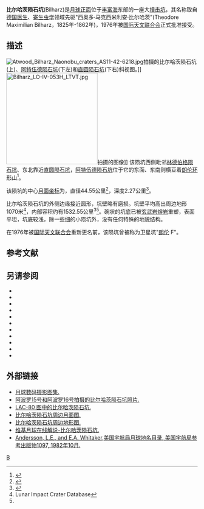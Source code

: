 {{lunar crater data|
 image=Bilharz (LRO).png|240px|
 caption=[[月球勘测轨道器|月球勘测轨道器]]拍摄的图像|
 latitude=5.83|
 N_or_S=S|
 longitude=56.34|
 E_or_W=E|
 diameter=44.55公里|
 depth=2.27公里|
 colong=304|
 eponym=西奥多·马·比尔哈茨}}
'''比尔哈茨陨石坑'''(Bilharz)是[[月球正面|月球正面]]位于[[丰富海|丰富海]]东部的一座大[[撞击坑|撞击坑]]，其名称取自[[德国|德国]][[医生|医生]]、[[寄生虫学|寄生虫学]]领域先驱"西奥多·马克西米利安·比尔哈茨"(Theodore Maximilian Bilharz，1825年-1862年)，1976年被[[国际天文联合会|国际天文联合会]]正式批准接受。

==描述==
[[File:Atwood_Bilharz_Naonobu_craters_AS11-42-6218.jpg|thumb]]拍摄的比尔哈茨陨石坑(上)、[[阿特伍德陨石坑|阿特伍德陨石坑]](下左)和[[直圆陨石坑|直圆陨石坑]](下右)斜视图。]]
[[File:Bilharz_LO-IV-053H_LTVT.jpg|240px]]拍摄的图像]]
该陨坑西侧毗邻[[林德伯格陨石坑|林德伯格陨石坑]]、东北靠近[[直圆陨石坑|直圆陨石坑]]，[[阿特伍德陨石坑|阿特伍德陨石坑]]位于它的东面、东南则横亘着[[朗伦环形山|朗伦环形山]]<ref>{{Cite web |url=http://planetarynames.wr.usgs.gov/images/Lunar/lac_80_wac.pdf |title=Crater Bilharz on LAC-80 map |accessdate=2016-08-13 |archive-date=2018-08-23 |archive-url=https://web.archive.org/web/20180823041859/https://planetarynames.wr.usgs.gov/images/Lunar/lac_80_wac.pdf |dead-url=no }}</ref>。

该陨坑的中心[[月面坐标|月面坐标]]为{{Coord|5.83|S|56.34|E|globe:Moon|nogoogle=1|noosm=1}}，直径44.55公里<ref name="IAU">{{Cite web |url=http://planetarynames.wr.usgs.gov/Feature/745 |title=Directory of the International Astronomical Union |access-date=2016-08-13 |archive-date=2017-09-28 |archive-url=https://web.archive.org/web/20170928060425/https://planetarynames.wr.usgs.gov/Feature/745 |dead-url=no }}</ref>，深度2.27公里<ref>{{Cite web |url=http://fisherka.csolutionshosting.net/astronote/plan/craterdepth/html/CraterDepthFeatureNameWestfall.html |title=John E. Westfall's Atlas of the Lunar Terminator, Cambridge Univ. Press (2000) |accessdate=2016-08-13 |archive-date=2014-12-18 |archive-url=https://archive.today/20141218234310/http://fisherka.csolutionshosting.net/astronote/plan/craterdepth/html/CraterDepthFeatureNameWestfall.html |dead-url=yes }}</ref>。

比尔哈茨陨石坑的外侧边缘接近圆形，坑壁略有磨损。坑壁平均高出周边地形1070米<ref name=LICD>Lunar Impact Crater Database</ref>，内部容积约有1532.55公里<sup>3</sup><ref name="LICD"/>。碗状的坑底已被[[玄武岩|玄武岩]][[熔岩|熔岩]]重塑，表面平坦，坑底较浅，除一些细的小陨坑外，没有任何特殊的地貌结构。

在1976年被[[国际天文联合会|国际天文联合会]]重新更名前，该陨坑曾被称为卫星坑"[[朗伦环形山|朗伦]] F"。

==参考文献==
{{reflist}}
==另请参阅==
{{refbegin}}
* {{cite book
  | last1 = Andersson
  | first1 = L. E.
  | last2 = Whitaker
  | first2 = E. A.
  | authorlink2 = Ewen Whitaker
  | date = 1982
  | title = [[NASA|NASA]] Catalogue of Lunar Nomenclature
  | publisher = NASA RP-1097
  | ref = harv
  }}
* {{cite web
  | last = Blue
  | first = Jennifer
  | date = July 25, 2007
  | title = Gazetteer of Planetary Nomenclature
  | publisher = [[United_States_Geological_Survey|USGS]]
  | url = http://planetarynames.wr.usgs.gov/Feature/745
  | accessdate = 2014-12-26
  | ref = harv
  | archive-date = 2017-09-28
  | archive-url = https://web.archive.org/web/20170928060425/https://planetarynames.wr.usgs.gov/Feature/745
  | dead-url = no
  }}
* {{cite book
  | last1 = Bussey
  | first1 = B.
  | authorlink1 = Ben Bussey
  | last2 = Spudis
  | first2 = P.
  | authorlink2 = Paul Spudis
  | date = 2004
  | title = The Clementine Atlas of the Moon
  | publisher = Cambridge University Press
  | location = New York
  | isbn = 978-0-521-81528-4
  | ref = harv
  }}
* {{cite book
  | last1 = Cocks
  | first1 = Elijah E.
  | last2 = Cocks
  | first2 = Josiah C.
  | date = 1995
  | title = Who's Who on the Moon: A Biographical Dictionary of Lunar Nomenclature
  | url = https://archive.org/details/isbn_9780936389271
  | publisher = Tudor Publishers
  | isbn = 978-0-936389-27-1
  | ref = harv
  }}
* {{cite web
  | last = McDowell
  | first = Jonathan
  | date = July 15, 2007
  | url = http://host.planet4589.org/astro/lunar/
  | title = Lunar Nomenclature
  | publisher = Jonathan's Space Report
  | accessdate = 2007-10-24
  | ref = harv
  | archive-date = 2019-06-21
  | archive-url = https://web.archive.org/web/20190621012337/http://host.planet4589.org/astro/lunar/
  | dead-url = no
  }}
* {{cite book
  | first = Patrick
  | last = Moore
  | authorlink = Patrick Moore
  | date = 2001
  | title = On the Moon
  | url = https://archive.org/details/patrickmooreonmo00patr
  | publisher = Sterling Publishing Co
  | isbn = 978-0-304-35469-6
  | ref = harv
  }}
* {{cite book
  | first = Fred W.
  | last = Price
  | date = 1988
  | title = The Moon Observer's Handbook
  | publisher = Cambridge University Press
  | isbn = 978-0-521-33500-3
  | ref = harv
  }}
* {{cite book
  | last = Rükl
  | first = Antonín
  | authorlink = Antonín Rükl
  | date = 1990
  | title = Atlas of the Moon
  | publisher = Kalmbach Books
  | isbn = 978-0-913135-17-4
  | ref = harv
  }}
* {{cite book
  | last = Webb
  | first = Rev. T. W.
  | authorlink = Thomas William Webb
  | date = 1962
  | title = Celestial Objects for Common Telescopes
  | url = https://archive.org/details/celestialobjects00webb
  | edition = 6th revised
  | publisher = Dover
  | isbn = 978-0-486-20917-3
  | ref = harv
  }}
* {{cite book
  | first = Ewen A.
  | last = Whitaker
  | authorlink = Ewen Whitaker
  | date = 2003
  | title = Mapping and Naming the Moon
  | publisher = Cambridge University Press
  | isbn = 978-0-521-54414-6
  | ref = harv
  | url = http://books.google.com/books?id=aV1i27jDYL8C
  }}
* {{cite book
  | first = Peter T.
  | last = Wlasuk
  | date = 2000
  | title = Observing the Moon
  | publisher = Springer
  | isbn = 978-1-85233-193-1
  | ref = harv
 }}
{{refend}}
==外部链接==
* [http://www.lpi.usra.edu/resources/lunar_orbiter/bin/srch_nam.shtml?Bilharz%7C0 月球数码摄影图集.] {{Wayback|url=http://www.lpi.usra.edu/resources/lunar_orbiter/bin/srch_nam.shtml?Bilharz%7C0 |date=20201127013113 }}
* [http://www.lpi.usra.edu/resources/apollo/search/feature/?feature=Langrenus%20F 阿波罗15号和阿波罗16号拍摄的比尔哈茨陨石坑照片.] {{Wayback|url=http://www.lpi.usra.edu/resources/apollo/search/feature/?feature=Langrenus%20F |date=20201127012602 }}
* [http://www.lpi.usra.edu/resources/mapcatalog/LAC/lac80/ LAC-80 图中的比尔哈茨陨石坑.] {{Wayback|url=http://www.lpi.usra.edu/resources/mapcatalog/LAC/lac80/ |date=20160304084943 }}
* [http://www.lpi.usra.edu/resources/mapcatalog/usgs/I739/ 比尔哈茨陨石坑周边月面图.] {{Wayback|url=http://www.lpi.usra.edu/resources/mapcatalog/usgs/I739/ |date=20160131033125 }}
* [http://www.lpi.usra.edu/resources/mapcatalog/LTO/lto80a3_1/ 比尔哈茨陨石坑周边地形图.] {{Wayback|url=http://www.lpi.usra.edu/resources/mapcatalog/LTO/lto80a3_1/ |date=20201127014609 }}
* [http://the-moon.wikispaces.com/Bilharz 维基月球在线解说-比尔哈茨陨石坑.] {{Wayback|url=http://the-moon.wikispaces.com/Bilharz |date=20180507083732 }}
* [http://planet4589.org/astro/lunar/RP-1097.pdf Andersson, L.E., and E.A. Whitaker,美国宇航局月球地名目录, 美国宇航局参考出版物1097, 1982年10月.] {{Wayback|url=http://planet4589.org/astro/lunar/RP-1097.pdf |date=20141006125838 }}

[[Category:月球环形山|B]]
{{月球环形山 (A-B)}}